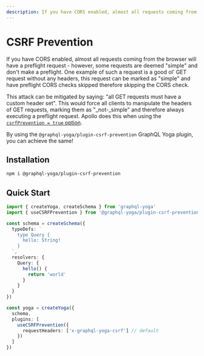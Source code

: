 ```yaml
---
description: If you have CORS enabled, almost all requests coming from the browser will have a preflight request - however, some requests are deemed "simple" and don't make a preflight.
---
```


# CSRF Prevention

If you have CORS enabled, almost all requests coming from the browser will have a preflight request - however, some requests are deemed "simple" and don't make a preflight. One example of such a request is a good ol' GET request without any headers, this request can be marked as "simple" and have preflight CORS checks skipped therefore skipping the CORS check.

This attack can be mitigated by saying: "all GET requests must have a custom header set". This would force all clients to manipulate the headers of GET requests, marking them as "\_not-\_simple" and therefore always executing a preflight request. Apollo does this when using the [`csrfPrevention = true` option](https://www.apollographql.com/docs/apollo-server/api/apollo-server/#csrfprevention).

By using the `@graphql-yoga/plugin-csrf-prevention` GraphQL Yoga plugin, you can achieve the same!

## Installation

```sh npm2yarn
npm i @graphql-yoga/plugin-csrf-prevention
```

## Quick Start

```ts
import { createYoga, createSchema } from 'graphql-yoga'
import { useCSRFPrevention } from '@graphql-yoga/plugin-csrf-prevention'

const schema = createSchema({
  typeDefs: `
    type Query {
      hello: String!
    }
  `,
  resolvers: {
    Query: {
      hello() {
        return 'world'
      }
    }
  }
})

const yoga = createYoga({
  schema,
  plugins: [
    useCSRFPrevention({
      requestHeaders: ['x-graphql-yoga-csrf'] // default
    })
  ]
})
```
